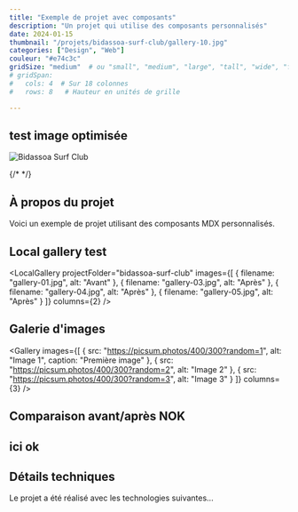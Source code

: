 ```yaml
---
title: "Exemple de projet avec composants"
description: "Un projet qui utilise des composants personnalisés"
date: 2024-01-15
thumbnail: "/projets/bidassoa-surf-club/gallery-10.jpg"
categories: ["Design", "Web"]
couleur: "#e74c3c"
gridSize: "medium"  # ou "small", "medium", "large", "tall", "wide", "featured"
# gridSpan:
#   cols: 4  # Sur 18 colonnes
#   rows: 8   # Hauteur en unités de grille

---
```





## test image optimisée

<Image 
  src={heroImage} 
  alt="Bidassoa Surf Club"
  width={1600}
  height={900}
  quality={90}
/>

{/* <!-- Ou avec le composant helper --> */}
<OptimizedImage 
  src="bidassoa-surf-club/gallery-01.jpg"
  alt="Galerie image 1"
  sizes="(max-width: 768px) 100vw, 50vw"
/>


## À propos du projet

Voici un exemple de projet utilisant des composants MDX personnalisés.

## Local gallery test

<LocalGallery 
  projectFolder="bidassoa-surf-club"
  images={[
    { filename: "gallery-01.jpg", alt: "Avant" },
    { filename: "gallery-03.jpg", alt: "Après" },
    { filename: "gallery-04.jpg", alt: "Après" },
    { filename: "gallery-05.jpg", alt: "Après" }
  ]}
  columns={2} 
/>

## Galerie d'images

<Gallery 
  images={[
    { src: "https://picsum.photos/400/300?random=1", alt: "Image 1", caption: "Première image" },
    { src: "https://picsum.photos/400/300?random=2", alt: "Image 2" },
    { src: "https://picsum.photos/400/300?random=3", alt: "Image 3" }
  ]}
  columns={3}
/>

## Comparaison avant/après NOK

<BeforeAfter 
  before={beforeImg.src}
  after={afterImg.src}
  alt="Transformation du design"
/>
## ici ok
<BeforeAfter 
  before="https://picsum.photos/800/600?random=4"
  after="https://picsum.photos/800/600?random=5"
  alt="Transformation du design"
/>

## Détails techniques

Le projet a été réalisé avec les technologies suivantes...